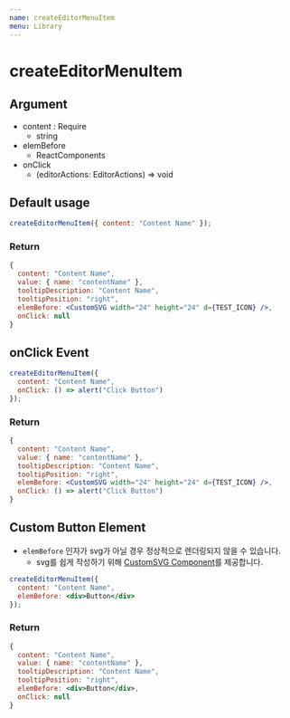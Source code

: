 ```yaml
---
name: createEditorMenuItem
menu: Library
---
```



# createEditorMenuItem

## Argument

- content : Require
  - string
- elemBefore
  - ReactComponents
- onClick
  - (editorActions: EditorActions) => void

## Default usage

```jsx
createEditorMenuItem({ content: "Content Name" });
```

### Return

```jsx
{
  content: "Content Name",
  value: { name: "contentName" },
  tooltipDescription: "Content Name",
  tooltipPosition: "right",
  elemBefore: <CustomSVG width="24" height="24" d={TEST_ICON} />,
  onClick: null
}
```

## onClick Event

```jsx
createEditorMenuItem({
  content: "Content Name",
  onClick: () => alert("Click Button")
});
```

### Return

```jsx
{
  content: "Content Name",
  value: { name: "contentName" },
  tooltipDescription: "Content Name",
  tooltipPosition: "right",
  elemBefore: <CustomSVG width="24" height="24" d={TEST_ICON} />,
  onClick: () => alert("Click Button")
}
```

## Custom Button Element

- `elemBefore` 인자가 svg가 아닐 경우 정상적으로 렌더링되지 않을 수 있습니다.
  - svg를 쉽게 작성하기 위해 [CustomSVG Component](/docz-basics-custom-svg)를 제공합니다.

```jsx
createEditorMenuItem({
  content: "Content Name",
  elemBefore: <div>Button</div>
});
```

### Return

```jsx
{
  content: "Content Name",
  value: { name: "contentName" },
  tooltipDescription: "Content Name",
  tooltipPosition: "right",
  elemBefore: <div>Button</div>,
  onClick: null
}
```
